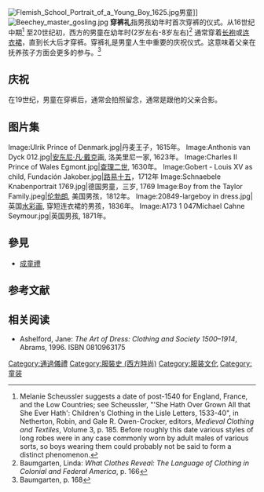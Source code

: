 [[File:Flemish_School_Portrait_of_a_Young_Boy_1625.jpg|thumb]]男童]]
[[File:Beechey_master_gosling.jpg|thumb]]
'''穿裤礼'''指男孩幼年时首次穿裤的仪式。从16世纪中期<ref>Melanie Scheussler suggests a date of post-1540 for England, France, and the Low Countries; see Scheussler, "'She Hath Over Grown All that She Ever Hath': Children's Clothing in the Lisle Letters, 1533-40", in Netherton, Robin, and Gale R. Owen-Crocker, editors, ''Medieval Clothing and Textiles'', Volume 3, p. 185.  Before roughly this date various styles of long robes were in any case commonly worn by adult males of various sorts, so boys wearing them could probably not be said to form a distinct phenomenon.</ref> 至20世纪初，西方的男童在幼年时(2岁左右-8岁左右)<ref>Baumgarten, Linda: ''What Clothes Reveal: The Language of Clothing in Colonial and Federal America'', p. 166</ref> 通常穿着[[长袍|长袍]]或[[连衣裙|连衣裙]]，直到长大后才穿裤。穿裤礼是男童人生中重要的庆祝仪式。这意味着父亲在抚养孩子方面会更多的参与。<ref>Baumgarten, p. 168</ref>

== 庆祝 ==
在19世纪，男童在穿裤后，通常会拍照留念，通常是跟他的父亲合影。

==图片集==
<Gallery>
Image:Ulrik Prince of Denmark.jpg|丹麦王子，1615年。
Image:Anthonis van Dyck 012.jpg|[[安东尼·凡·戴克|安东尼·凡·戴克]]画, 洛美里尼一家, 1623年。
Image:Charles II Prince of Wales Egmont.jpg|[[查理二世_(英格兰)|查理二世]], 1630年。
Image:Gobert - Louis XV as child, Fundación Jakober.jpg|[[路易十五|路易十五]]，1712年
Image:Schnaebele Knabenportrait 1769.jpg|德国男童，三岁, 1769
Image:Boy from the Taylor Family.jpeg|[[伦勃朗|伦勃朗]], 美国男孩，1812年。
Image:20849-largeboy in dress.jpg|英国[[水彩画|水彩画]], 穿短连衣裙的男孩，1836年。
Image:A173 1 047Michael Cahne Seymour.jpg|英国男孩, 1871年。
</gallery>
==參見==
*[[成童禮|成童禮]]
== 参考文献 ==
<references/>

== 相关阅读 ==
*Ashelford, Jane: ''The Art of Dress: Clothing and Society 1500–1914'', Abrams, 1996. ISBN 0810963175

[[Category:通過儀禮|Category:通過儀禮]]
[[Category:服裝史_(西方時尚)|Category:服裝史 (西方時尚)]]
[[Category:服装文化|Category:服装文化]]
[[Category:童装|Category:童装]]